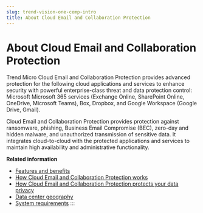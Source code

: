 ```yaml
---
slug: trend-vision-one-cemp-intro
title: About Cloud Email and Collaboration Protection
---
```

# About Cloud Email and Collaboration Protection

Trend Micro Cloud Email and Collaboration Protection provides advanced protection for the following cloud applications and services to enhance security with powerful enterprise-class threat and data protection control: Microsoft Microsoft 365 services (Exchange Online, SharePoint Online, OneDrive, Microsoft Teams), Box, Dropbox, and Google Workspace (Google Drive, Gmail).

Cloud Email and Collaboration Protection provides protection against ransomware, phishing, Business Email Compromise (BEC), zero-day and hidden malware, and unauthorized transmission of sensitive data. It integrates cloud-to-cloud with the protected applications and services to maintain high availability and administrative functionality.

**Related information**

- [Features and benefits](features-benefits-cloud-apps.mdx)
- [How Cloud Email and Collaboration Protection works](how-works.mdx)
- [How Cloud Email and Collaboration Protection protects your data privacy](how-protects-your-data-privacy.mdx)
- [Data center geography](data-center-geography.mdx)
- [System requirements](system-requirements-cloud-apps.mdx)
:::
